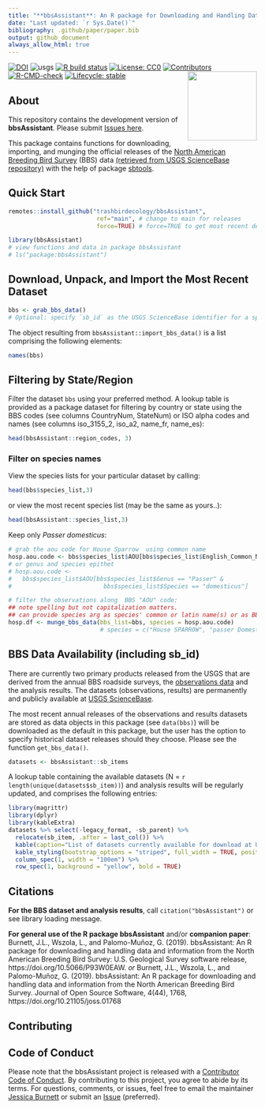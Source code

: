 ```yaml
---
title: "**bbsAssistant**: An R package for Downloading and Handling Data and Information from the North American Breeding Bird Survey (BBS)"
date: "Last updated: `r Sys.Date()`"
bibliography: .github/paper/paper.bib
output: github_document
always_allow_html: true
---
```

<!-- badges: start -->
[![DOI](https://joss.theoj.org/papers/10.21105/joss.01768/status.svg?style=flat-square&logo=appveyor)](https://doi.org/10.21105/joss.01768)
![usgs](https://img.shields.io/badge/USGS-Core-lightgrey.svg?style=flat-square&logo=appveyor)
[![R build status](https://github.com/trashbirdecology/bbsAssistant/workflows/R-CMD-check/badge.svg?style=flat-square&logo=appveyor)](https://github.com/trashbirdecology/bbsAssistant/actions)
[![License: CC0](https://img.shields.io/badge/License-CC0%201.0-lightgrey.svg?style=flat-square&logo=appveyor)](https://creativecommons.org/publicdomain/zero/1.0/)
[![Contributors](https://img.shields.io/badge/all_contributors-8-lightgrey.svg?style=flat-square&logo=appveyor)](#contributors)
[![R-CMD-check](https://github.com/trashbirdecology/bbsAssistant/workflows/R-CMD-check/badge.svg)](https://github.com/trashbirdecology/bbsAssistant/actions)
[![Lifecycle: stable](https://img.shields.io/badge/lifecycle-stable-brightgreen.svg)](https://lifecycle.r-lib.org/articles/stages.htm#stablel)
<!-- badges: end -->
<img src=".github/figures/logo.png" align="right" height=140/>

## About
This repository contains the development version of __bbsAssistant__. Please submit [Issues here](https://github.com/TrashBirdEcology/bbsAssistant/issues). 

This package contains functions for downloading, importing, and munging the official releases of the [North American Breeding Bird Survey](https://www.pwrc.usgs.gov/bbs/) (BBS) data [(retrieved from  USGS ScienceBase repository)](https://www.sciencebase.gov/catalog) with the help of package [sbtools](https://cran.r-project.org/package=sbtools). 

<!-- ## Potential Future Developments -->
<!-- - [ ] Functions for creating presence/absence and count matrices for use in JAGS and beyond (see also: https://github.com/trashbirdecology/bbsebird/)  -->
<!-- - [ ] Spatial visualization tools -->

<!-- devtools::check(args = c("--no-examples", "--no-tests")) -->

## Quick Start
```r
remotes::install_github("trashbirdecology/bbsAssistant", 
                         ref="main", # change to main for releases
                         force=TRUE) # force=TRUE to get most recent dev version
```


```r
library(bbsAssistant)
# view functions and data in package bbsAssistant
# ls("package:bbsAssistant")
```

## Download, Unpack, and Import the Most Recent Dataset
```r
bbs <- grab_bbs_data()
# Optional: specify `sb_id` as the USGS ScienceBase identifier for a specific data release. If sb_id is not supplied, will default to the most recent data release.
```
The object resulting from `bbsAssistant::import_bbs_data()` is a list comprising the following elements:
```r
names(bbs)
```

## Filtering by State/Region
Filter the dataset `bbs` using your preferred method. A lookup table is provided as a package dataset for filtering by country or state using the BBS codes (see columns CountryNum, StateNum) or ISO alpha codes and names (see columns iso_3155_2, iso_a2, name_fr, name_es):
```r
head(bbsAssistant::region_codes, 3)
```
### Filter on species names
View the species lists for your particular dataset by calling:
```r
head(bbs$species_list,3)
```

or view the most recent species list (may be the same as yours..):
```r
head(bbsAssistant::species_list,3)
```

Keep only _Passer domesticus_:
```r
# grab the aou code for House Sparrow  using common name 
hosp.aou.code <- bbs$species_list$AOU[bbs$species_list$English_Common_Name=="House Sparrow"]
# or genus and species epithet
# hosp.aou.code <-
#   bbs$species_list$AOU[bbs$species_list$Genus == "Passer" &
#                          bbs$species_list$Species == "domesticus"]

# filter the observations along  BBS "AOU" code:
## note spelling but not capitalization matters. 
## can provide species arg as species' common or latin name(s) or as BBS "AOU" code(s)
hosp.df <- munge_bbs_data(bbs_list=bbs, species = hosp.aou.code)
                          # species = c("House SPARROW", "passer Domesticus", hosp.aou.code)) 
```

## BBS Data Availability (including sb_id)
There are currently two primary products released from the USGS that are derived from the annual BBS roadside surveys, the [observations data](https://www.sciencebase.gov/catalog/item/52b1dfa8e4b0d9b325230cd9) and the analysis results. The datasets (observations, results) are permanently and publicly available at [USGS ScienceBase](https://www.sciencebase.gov). 

The most recent annual releases of the observations and results datasets are stored as data objects in this package (see `data(bbs)`) will be downloaded as the default in this package, but the user has the option to specify historical dataset releases should they choose. Please see the function `get_bbs_data()`.

```r
datasets <- bbsAssistant::sb_items
```
A lookup table containing the available datasets (N = `r length(unique(datasets$sb_item))`) and analysis results will be regularly updated, and comprises the following entries: 
```r
library(magrittr)
library(dplyr)
library(kableExtra)
datasets %>% select(-legacy_format, -sb_parent) %>%  
  relocate(sb_item, .after = last_col()) %>%
  kable(caption="List of datasets currently available for download at USGS ScienceBase. Highlighted and bold row indicates the default BBS observations dataset stored internally in the package.") %>% 
  kable_styling(bootstrap_options = "striped", full_width = TRUE, position = "left") %>% 
  column_spec(1, width = "100em") %>% 
  row_spec(1, background = "yellow", bold = TRUE)
```

## Citations
__For the BBS dataset and analysis results__, call `citation("bbsAssistant")` or see library loading message.

__For general use of the R package bbsAssistant__ and/or __companion paper__:  
Burnett, J.L., Wszola, L., and Palomo-Muñoz, G. (2019). bbsAssistant: An R package for downloading and handling data and information from the North American Breeding Bird Survey: U.S. Geological Survey software release, https://doi.org/10.5066/P93W0EAW.
_or_ 
Burnett, J.L., Wszola, L., and Palomo-Muñoz, G. (2019). bbsAssistant: An R package for downloading and handling data and information from the North American Breeding Bird Survey. Journal of Open Source Software, 4(44), 1768, https://doi.org/10.21105/joss.01768


## Contributing
## Code of Conduct

Please note that the bbsAssistant project is released with a [Contributor Code of Conduct](https://contributor-covenant.org/version/2/0/CODE_OF_CONDUCT.html). By contributing to this project, you agree to abide by its terms. For questions, comments, or issues, feel free to email the maintainer [Jessica Burnett](mailto:jburnett@usgs.gov) or submit an [Issue](https://github.com/TrashBirdEcology/bbsAssistant/issues) (preferred).
